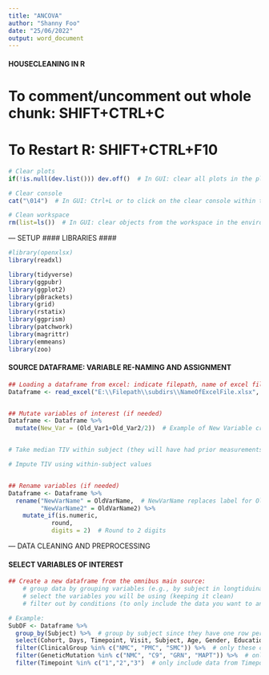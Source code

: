 ---
title: "ANCOVA"
author: "Shanny Foo"
date: "25/06/2022"
output: word_document
---

#### HOUSECLEANING IN R ####
# To comment/uncomment out whole chunk: SHIFT+CTRL+C
# To Restart R: SHIFT+CTRL+F10
```{r Clearing R Workspace, message=FALSE, warning=FALSE, include=FALSE, paged.print=FALSE}
# Clear plots
if(!is.null(dev.list())) dev.off()  # In GUI: clear all plots in the plots panel.

# Clear console
cat("\014")  # In GUI: Ctrl+L or to click on the clear console within the Edit menu.

# Clean workspace
rm(list=ls())  # In GUI: clear objects from the workspace in the environment panel.
```



--- SETUP
#### LIBRARIES ####
```{r warning=TRUE, include=FALSE}
#library(openxlsx)
library(readxl)

library(tidyverse)
library(ggpubr)
library(ggplot2)
library(pBrackets)
library(grid)
library(rstatix)
library(ggprism)
library(patchwork)
library(magrittr)
library(emmeans)
library(zoo)
```


#### SOURCE DATAFRAME: VARIABLE RE-NAMING AND ASSIGNMENT ####
```{r All Data, message=FALSE, warning=TRUE, include=FALSE, paged.print=FALSE}
## Loading a dataframe from excel: indicate filepath, name of excel file, and worksheet
Dataframe <- read_excel("E:\\Filepath\\subdirs\\NameOfExcelFile.xlsx", sheet = "NameOfSheet")


## Mutate variables of interest (if needed)
Dataframe <- Dataframe %>%
  mutate(New_Var = (Old_Var1+Old_Var2/2))  # Example of New Variable created based on averaging two other variables


# Take median TIV within subject (they will have had prior measurements, hopefully, and this does not tend to change within the same individual

# Impute TIV using within-subject values


## Rename variables (if needed)
Dataframe <- Dataframe %>%
  rename("NewVarName" = OldVarName,  # NewVarName replaces label for OldVarName 
         "NewVarName2" = OldVarName2) %>%
    mutate_if(is.numeric,
            round,
            digits = 2)  # Round to 2 digits
```



--- DATA CLEANING AND PREPROCESSING

#### SELECT VARIABLES OF INTEREST ####
```{r Labelling variables, echo=FALSE, message=FALSE, warning=TRUE, paged.print=FALSE}
## Create a new dataframe from the omnibus main source:
    # group data by grouping variables (e.g., by subject in longtiduinal, by clinical group for summary counts)
    # select the variables you will be using (keeping it clean)
    # filter out by conditions (to only include the data you want to analyse)

# Example: 
SubDF <- Dataframe %>%
  group_by(Subject) %>%  # group by subject since they have one row per timepoint
  select(Cohort, Days, Timepoint, Visit, Subject, Age, Gender, Education, ClinicalGroup, ClinicalStatus, GeneticMutation, GeneticGroup, MiniSEA, aINS, Site, ScannerMRI, Total_Brain, TIV_mm3) %>%  # select variables to be included in analysis
  filter(ClinicalGroup %in% c("NMC", "PMC", "SMC")) %>%  # only these clincal groups to be in analysis
  filter(GeneticMutation %in% c("NMC", "C9", "GRN", "MAPT")) %>%  # only these genetic groups to be in analysis
  filter(Timepoint %in% c("1","2","3")  # only include data from Timepoints 1, 2, 3

```


####
```{r}


```
























































































